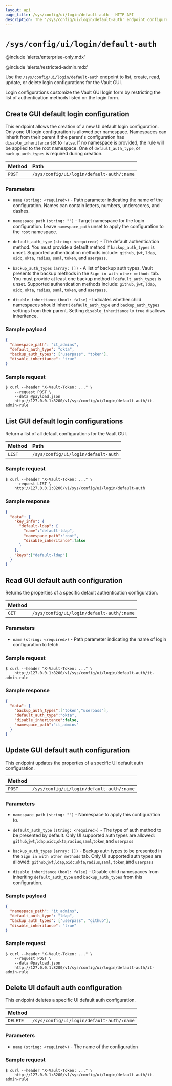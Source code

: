 ```yaml
---
layout: api
page_title: /sys/config/ui/login/default-auth - HTTP API
description: The '/sys/config/ui/login/default-auth' endpoint configures default authentication types that will display on a UI page per namespace.
---
```


# `/sys/config/ui/login/default-auth`

@include 'alerts/enterprise-only.mdx'

@include 'alerts/restricted-admin.mdx'

Use the `/sys/config/ui/login/default-auth` endpoint to list, create, read,
update, or delete login configurations for the Vault GUI.

Login configurations customize the Vault GUI login form by restricting the
list of authentication methods listed on the login form.

## Create GUI default login configuration

This endpoint allows the creation of a new UI default login configuration. Only one UI login configuration is
allowed per namespace. Namespaces can inherit from their parent if the parent's configuration has `disable_inheritance`
set to `false`. If no namespace is provided, the rule will be applied to the root namespace. One of `default_auth_type`,
or `backup_auth_types` is required during creation.

| Method | Path                              |
| :----- | :-------------------------------- |
| `POST` | `/sys/config/ui/login/default-auth/:name` |

### Parameters

- `name` `(string: <required>)` - Path parameter indicating the name of the
  configuration. Names can contain letters, numbers, underscores, and dashes.

- `namespace_path` `(string: "")` - Target namespace for the login configuration.
  Leave `namespace_path` unset to apply the configuration to the `root` namespace.

- `default_auth_type` `(string: <required>)` - The default authentication method.
  You must provide a default method if `backup_auth_types` is unset. Supported
  authentication methods include: `github`, `jwt`, `ldap`, `oidc`, `okta`,
  `radius`, `saml`, `token`, and `userpass`.

- `backup_auth_types` `(array: [])` - A list of backup auth types. Vault
  presents the backup methods in the `Sign in with other methods` tab. You must
  provide at least one backup method if `default_auth_types` is unset. Supported
  authentication methods include: `github`, `jwt`, `ldap`, `oidc`, `okta`,
  `radius`, `saml`, `token`, and `userpass`.

- `disable_inheritance` `(bool: false)` - Indicates whether child namespaces
  should inherit `default_auth_type` and `backup_auth_types` settings from their
  parent. Setting `disable_inheritance` to `true` disallows inheritence.

### Sample payload

```json
{
  "namespace_path": "it_admins",
  "default_auth_type": "okta",
  "backup_auth_types": ["userpass", "token"],
  "disable_inheritance": "true"
}
```

### Sample request

```shell-session
$ curl --header "X-Vault-Token: ..." \
    --request POST \
    --data @payload.json
    http://127.0.0.1:8200/v1/sys/config/ui/login/default-auth/it-admin-rule
```

## List GUI default login configurations

Return a list of all default configurations for the Vault GUI.

| Method | Path                              |
| :----- | :-------------------------------- |
| `LIST` | `/sys/config/ui/login/default-auth` |

### Sample request

```shell-session
$ curl --header "X-Vault-Token: ..." \
    --request LIST \
    http://127.0.0.1:8200/v1/sys/config/ui/login/default-auth
```

### Sample response

```json
{
  "data": {
    "key_info": {
      "default-ldap": {
        "name":"default-ldap",
        "namespace_path":"root",
        "disable_inheritance":false
      }
    },
    "keys":["default-ldap"]
  }
}
```



## Read GUI default auth configuration

Returns the properties of a specific default authentication configuration.

| Method |                                      |
| :----- | :----------------------------------- |
| `GET`  | `/sys/config/ui/login/default-auth/:name` |

### Parameters

- `name` `(string: <required>)` - Path parameter indicating the name of login
  configuration to fetch.

### Sample request

```shell-session
$ curl --header "X-Vault-Token: ..." \
    http://127.0.0.1:8200/v1/sys/config/ui/login/default-auth/it-admin-rule
```

### Sample response

```json
{
  "data": {
    "backup_auth_types":["token","userpass"],
    "default_auth_type":"okta",
    "disable_inheritance":false,
    "namespace_path":"it_admins"
  }
}
```

## Update GUI default auth configuration

This endpoint updates the properties of a specific UI default auth configuration.

| Method |                                      |
| :----- | :----------------------------------- |
| `POST` | `/sys/config/ui/login/default-auth/:name` |

### Parameters

- `namespace_path` `(string: "")` - Namespace to apply this configuration to.

- `default_auth_type` `(string: <required>)` - The type of auth method to be presented by default. Only UI supported auth types are allowed: `github`,`jwt`,`ldap`,`oidc`,`okta`,`radius`,`saml`,`token`,and `userpass`

- `backup_auth_types` `(array: [])` - Backup auth types to be presented in the `Sign in with other methods` tab. Only UI supported auth types are allowed: `github`,`jwt`,`ldap`,`oidc`,`okta`,`radius`,`saml`, `token`,and `userpass`

- `disable_inheritance` `(bool: false)` - Disable child namespaces from inheriting `default_auth_type` and `backup_auth_types` from this configuration.

### Sample payload

```json
{
  "namespace_path": "it_admins",
  "default_auth_type": "ldap",
  "backup_auth_types": ["userpass", "github"],
  "disable_inheritance": "true"
}
```

### Sample request

```shell-session
$ curl --header "X-Vault-Token: ..." \
    --request POST \
    --data @payload.json
    http://127.0.0.1:8200/v1/sys/config/ui/login/default-auth/it-admin-rule
```

## Delete UI default auth configuration

This endpoint deletes a specific UI default auth configuration.

| Method   |                                      |
| :------- | :----------------------------------- |
| `DELETE` | `/sys/config/ui/login/default-auth/:name` |

### Parameters

- `name` `(string: <required>)` - The name of the configuration

### Sample request

```shell-session
$ curl --header "X-Vault-Token: ..." \
    http://127.0.0.1:8200/v1/sys/config/ui/login/default-auth/it-admin-rule
```
